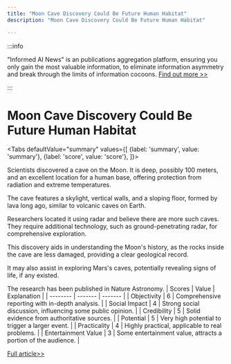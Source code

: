 ```yaml
---
title: "Moon Cave Discovery Could Be Future Human Habitat"
description: "Moon Cave Discovery Could Be Future Human Habitat"

---
```



:::info

"Informed AI News" is an publications aggregation platform, ensuring you only gain the most valuable information, to eliminate information asymmetry and break through the limits of information cocoons.  [Find out more >>](/)

:::

# Moon Cave Discovery Could Be Future Human Habitat


<Tabs
	defaultValue="summary"
	values={[
	{label: 'summary', value: 'summary'},
	{label: 'score', value: 'score'},
]}>
<TabItem value="summary">


Scientists discovered a cave on the Moon. It is deep, possibly 100 meters, and an excellent location for a human base, offering protection from radiation and extreme temperatures.

The cave features a skylight, vertical walls, and a sloping floor, formed by lava long ago, similar to volcanic caves on Earth.

Researchers located it using radar and believe there are more such caves. They require additional technology, such as ground-penetrating radar, for comprehensive exploration.

This discovery aids in understanding the Moon's history, as the rocks inside the cave are less damaged, providing a clear geological record.

It may also assist in exploring Mars's caves, potentially revealing signs of life, if any existed.

The research has been published in Nature Astronomy.
</TabItem>
<TabItem value="score">
	| Scores     | Value   | Explanation |
	| -------- | ------- | ------- |
	| Objectivity  | 6    | Comprehensive reporting with in-depth analysis.    |
	| Social Impact | 4     | Strong social discussion, influencing some public opinion.    |
	| Credibility    | 5    | Solid evidence from authoritative sources.    |
	| Potential    | 5    | Very high potential to trigger a larger event.    |
	| Practicality    | 4    | Highly practical, applicable to real problems.    |
	| Entertainment Value    | 3    | Some entertainment value, attracts a portion of the audience.    |
</TabItem>
</Tabs>

[Full article>>](https://www.bbc.com/news/articles/ce784r9njz0o)
